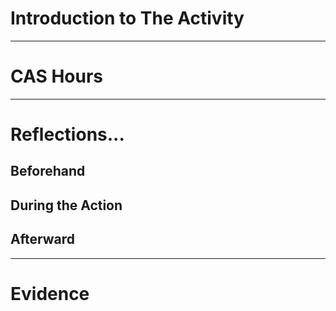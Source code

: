 # Introduction to The Activity

---

# CAS Hours

<CASStrandsHours creativityHours={} activityHours={} serviceHours={} />

---

# Reflections...

## Beforehand

## During the Action

## Afterward

---

# Evidence
